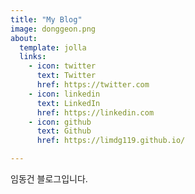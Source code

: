 ```yaml
---
title: "My Blog"
image: donggeon.png
about:
  template: jolla
  links:
    - icon: twitter
      text: Twitter
      href: https://twitter.com
    - icon: linkedin
      text: LinkedIn
      href: https://linkedin.com
    - icon: github
      text: Github
      href: https://limdg119.github.io/

---
```


임동건 블로그입니다.